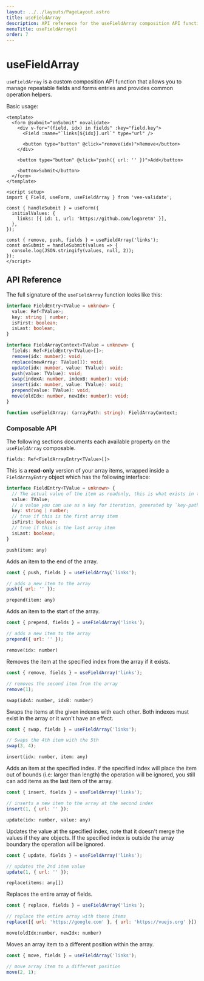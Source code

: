 ```yaml
---
layout: ../../layouts/PageLayout.astro
title: useFieldArray
description: API reference for the useFieldArray composition API function
menuTitle: useFieldArray()
order: 7
---
```



# useFieldArray <DocBadge title="v4.5" />

`useFieldArray` is a custom composition API function that allows you to manage repeatable fields and forms entries and provides common operation helpers.

Basic usage:

```vue
<template>
  <form @submit="onSubmit" novalidate>
    <div v-for="(field, idx) in fields" :key="field.key">
      <Field :name="`links[${idx}].url`" type="url" />

      <button type="button" @click="remove(idx)">Remove</button>
    </div>

    <button type="button" @click="push({ url: '' })">Add</button>

    <button>Submit</button>
  </form>
</template>

<script setup>
import { Field, useForm, useFieldArray } from 'vee-validate';

const { handleSubmit } = useForm({
  initialValues: {
    links: [{ id: 1, url: 'https://github.com/logaretm' }],
  },
});

const { remove, push, fields } = useFieldArray('links');
const onSubmit = handleSubmit(values => {
  console.log(JSON.stringify(values, null, 2));
});
</script>
```

## API Reference

The full signature of the `useFieldArray` function looks like this:

```ts
interface FieldEntry<TValue = unknown> {
  value: Ref<TValue>;
  key: string | number;
  isFirst: boolean;
  isLast: boolean;
}

interface FieldArrayContext<TValue = unknown> {
  fields: Ref<FieldEntry<TValue>[]>;
  remove(idx: number): void;
  replace(newArray: TValue[]): void;
  update(idx: number, value: TValue): void;
  push(value: TValue): void;
  swap(indexA: number, indexB: number): void;
  insert(idx: number, value: TValue): void;
  prepend(value: TValue): void;
  move(oldIdx: number, newIdx: number): void;
}

function useFieldArray: (arrayPath: string): FieldArrayContext;
```

### Composable API

The following sections documents each available property on the `useFieldArray` composable.

<CodeTitle level="4">

`fields: Ref<FieldArrayEntry<TValue>[]>`

</CodeTitle>

This is a **read-only** version of your array items, wrapped inside a `FieldArrayEntry` object which has the following interface:

```ts
interface FieldEntry<TValue = unknown> {
  // The actual value of the item as readonly, this is what exists in the form values
  value: TValue;
  // a value you can use as a key for iteration, generated by `key-path` prop
  key: string | number;
  // true if this is the first array item
  isFirst: boolean;
  // true if this is the last array item
  isLast: boolean;
}
```

<CodeTitle level="4">

`push(item: any)`

</CodeTitle>

Adds an item to the end of the array.

```js
const { push, fields } = useFieldArray('links');

// adds a new item to the array
push({ url: '' });
```

<CodeTitle level="4">

`prepend(item: any)`

</CodeTitle>

Adds an item to the start of the array.

```js
const { prepend, fields } = useFieldArray('links');

// adds a new item to the array
prepend({ url: '' });
```

<CodeTitle level="4">

`remove(idx: number)`

</CodeTitle>

Removes the item at the specified index from the array if it exists.

```js
const { remove, fields } = useFieldArray('links');

// removes the second item from the array
remove(1);
```

<CodeTitle level="4">

`swap(idxA: number, idxB: number)`

</CodeTitle>

Swaps the items at the given indexes with each other. Both indexes must exist in the array or it won't have an effect.

```js
const { swap, fields } = useFieldArray('links');

// Swaps the 4th item with the 5th
swap(3, 4);
```

<CodeTitle level="4">

`insert(idx: number, item: any)`

</CodeTitle>

Adds an item at the specified index. If the specified index will place the item out of bounds (i.e: larger than length) the operation will be ignored, you still can add items as the last item of the array.

```js
const { insert, fields } = useFieldArray('links');

// inserts a new item to the array at the second index
insert(1, { url: '' });
```

<CodeTitle level="4">

`update(idx: number, value: any)`

</CodeTitle>

Updates the value at the specified index, note that it doesn't merge the values if they are objects. If the specified index is outside the array boundary the operation will be ignored.

```js
const { update, fields } = useFieldArray('links');

// updates the 2nd item value
update(1, { url: '' });
```

<CodeTitle level="4">

`replace(items: any[])`

</CodeTitle>

Replaces the entire array of fields.

```js
const { replace, fields } = useFieldArray('links');

// replace the entire array with these items
replace([{ url: 'https://google.com' }, { url: 'https://vuejs.org' }]);
```

<CodeTitle level="4">

`move(oldIdx:number, newIdx: number)`

</CodeTitle>

Moves an array item to a different position within the array.

```js
const { move, fields } = useFieldArray('links');

// move array item to a different position
move(2, 1);
```
